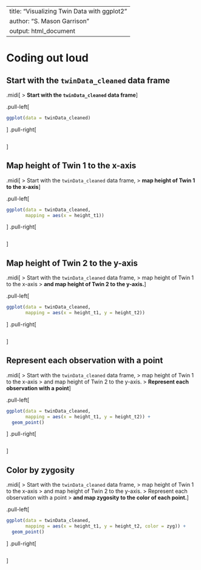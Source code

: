 
---
title: "Visualizing Twin Data with ggplot2"
author: "S. Mason Garrison"
output: html_document
---

# Coding out loud

## Start with the `twinData_cleaned` data frame

.midi[
> **Start with the `twinData_cleaned` data frame**
]

.pull-left[
```r
ggplot(data = twinData_cleaned)
```
]
.pull-right[
```r
```
]

## Map height of Twin 1 to the x-axis

.midi[
> Start with the `twinData_cleaned` data frame,
> **map height of Twin 1 to the x-axis**
]

.pull-left[
```r
ggplot(data = twinData_cleaned,
       mapping = aes(x = height_t1))
```
]
.pull-right[
```r
```
]

## Map height of Twin 2 to the y-axis

.midi[
> Start with the `twinData_cleaned` data frame,
> map height of Twin 1 to the x-axis
> **and map height of Twin 2 to the y-axis.**
]

.pull-left[
```r
ggplot(data = twinData_cleaned,
       mapping = aes(x = height_t1, y = height_t2))
```
]
.pull-right[
```r
```
]

## Represent each observation with a point

.midi[
> Start with the `twinData_cleaned` data frame,
> map height of Twin 1 to the x-axis
> and map height of Twin 2 to the y-axis. 
> **Represent each observation with a point**
]

.pull-left[
```r
ggplot(data = twinData_cleaned,
       mapping = aes(x = height_t1, y = height_t2)) + 
  geom_point()
```
]
.pull-right[
```r
```
]

## Color by zygosity

.midi[
> Start with the `twinData_cleaned` data frame,
> map height of Twin 1 to the x-axis
> and map height of Twin 2 to the y-axis. 
> Represent each observation with a point
> **and map zygosity to the color of each point.**
]

.pull-left[
```r
ggplot(data = twinData_cleaned,
       mapping = aes(x = height_t1, y = height_t2, color = zyg)) +
  geom_point()
```
]
.pull-right[
```r
```
]
